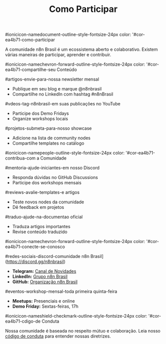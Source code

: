 ﻿---
sidebar_position: 5
title: Como Participar
description: Saiba como se envolver e colaborar com a comunidade n8n do Brasil.
keywords: [n8n, comunidade, participar, contribuir, brasil]
---

#ionicicon-namedocument-outline-style-fontsize-24px color: '#cor-ea4b71-como-participar

A comunidade n8n Brasil é um ecossistema aberto e colaborativo. Existem várias maneiras de participar, aprender e contribuir.

#ionicicon-namechevron-forward-outline-style-fontsize-24px color: '#cor-ea4b71-compartilhe-seu Conteúdo

#artigos-envie-para-nossa newsletter mensal
- Publique em seu blog e marque @n8nbrasil
- Compartilhe no LinkedIn com hashtag #n8nBrasil

#vdeos-tag-n8nbrasil-em suas publicações no YouTube
- Participe dos Demo Fridays
- Organize workshops locais

#projetos-submeta-para-nosso showcase
- Adicione na lista de community nodes
- Compartilhe templates no catálogo

#ionicicon-namepeople-outline-style-fontsize-24px color: '#cor-ea4b71-contribua-com a Comunidade

#mentoria-ajude-iniciantes-em nosso Discord
- Responda dúvidas no GitHub Discussions
- Participe dos workshops mensais

#reviews-avalie-templates-e artigos
- Teste novos nodes da comunidade
- Dê feedback em projetos

#traduo-ajude-na-documentao oficial
- Traduza artigos importantes
- Revise conteúdo traduzido

#ionicicon-namechevron-forward-outline-style-fontsize-24px color: '#cor-ea4b71-conecte-se-conosco

#redes-sociais-discord-comunidade n8n Brasil](https://discord.gg/n8nbrasil)
- **Telegram:** [Canal de Novidades](https://t.me/n8nbrasil)
- **LinkedIn:** [Grupo n8n Brasil](https://linkedin.com/groups/n8nbrasil)
- **GitHub:** [Organização n8n Brasil](https://github.com/n8n-brasil)

#eventos-workshop-mensal-toda primeira quinta-feira
- **Meetups:** Presenciais e online
- **Demo Friday:** Sextas-feiras, 17h

#ionicicon-nameshield-checkmark-outline-style-fontsize-24px color: '#cor-ea4b71-cdigo-de Conduta

Nossa comunidade é baseada no respeito mútuo e colaboração. Leia nosso [código de conduta](../contribuir/esta-documentacao/entendendo-o-projeto/codigo-conduta) para entender nossas diretrizes.

